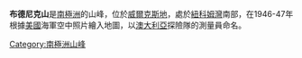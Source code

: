 {{Coord|66|17|S|110|32|E|source:GNIS|display=title}}

'''布德尼克山'''是[[南極洲|南極洲]]的山峰，位於[[威爾克斯地|威爾克斯地]]，處於[[紐科姆灣|紐科姆灣]]南部，在1946-47年根據[[美國|美國]]海軍空中照片繪入地圖，以[[澳大利亞|澳大利亞]]探險隊的測量員命名。

{{Antarctica-geo-stub}}
[[Category:南極洲山峰|Category:南極洲山峰]]